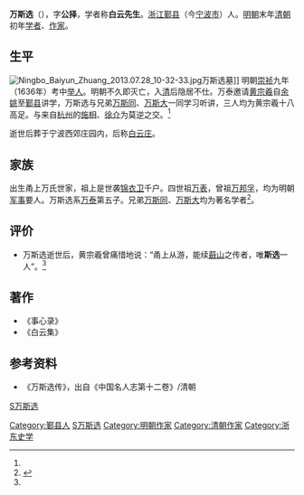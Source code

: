 '''万斯选'''（{{bd|1629年||1694年}}），字'''公择'''，学者称'''白云先生'''。[[浙江|浙江]][[鄞县|鄞县]]（今[[宁波市|宁波市]]）人。[[明朝|明朝]]末年[[清朝|清朝]]初年[[学者|学者]]、[[作家|作家]]。 

==生平==
[[File:Ningbo_Baiyun_Zhuang_2013.07.28_10-32-33.jpg|thumb]]万斯选墓]]
明朝[[崇祯|崇祯]]九年（1636年）考中[[举人|举人]]。明朝不久即灭亡，入[[清朝|清]]后隐居不仕。万泰邀请[[黄宗羲|黄宗羲]]自[[余姚|余姚]]至[[鄞县|鄞县]]讲学，万斯选与兄弟[[万斯同|万斯同]]、[[万斯大|万斯大]]一同学习听讲，三人均为黄宗羲十八高足。与来自[[杭州|杭州]]的[[施相|施相]]、[[徐介|徐介]]为莫逆之交。<ref name="万斯选"/>

逝世后葬于宁波西郊庄园内，后称[[白云庄|白云庄]]。

== 家族 ==
出生甬上万氏世家，祖上是世袭[[锦衣卫|锦衣卫]]千户。四世祖[[万表|万表]]，曾祖[[万邦孚|万邦孚]]，均为明朝[[军事|军事]]要人。万斯选系[[万泰|万泰]]第五子。兄弟[[万斯同|万斯同]]、[[万斯大|万斯大]]均为著名学者<ref name="万斯选">{{cite web |url=http://www.nbdaj.gov.cn/dandt/ysrw/qc/200712/t20071226_6323.html |title=万斯选 |publisher=宁波档案网 |author=甬上人物 |date=2008-09-19|accessdate=2012年1月30日 |language=zh-hans |archive-date=2011-09-04 |archive-url=https://web.archive.org/web/20110904073059/http://www.nbdaj.gov.cn/dandt/ysrw/qc/200712/t20071226_6323.html |dead-url=no }}</ref>。

==评价==
* 万斯选逝世后，黄宗羲曾痛惜地说：“甬上从游，能续[[刘宗周|蕺山]]之传者，唯'''斯选'''一人”。<ref name="万斯选"/>

==著作==
* 《事心录》
* 《白云集》

==参考资料==
* 《万斯选传》，出自《中国名人志第十二卷》/清朝 
{{reflist}}

{{Authority control}}

{{DEFAULTSORT:}}
[[Category:鄞县人|Category:鄞县人]]
[[category:鄞县万氏|S万斯选]]
[[Category:万姓|S万斯选]]
[[Category:明朝作家|Category:明朝作家]]
[[Category:清朝作家|Category:清朝作家]]
[[Category:浙东史学|Category:浙东史学]]
